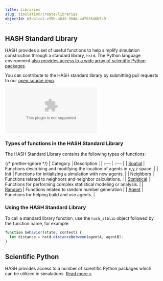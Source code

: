 ```yaml
---
title: Libraries
slug: simulation/create/libraries
objectId: b5d41ca2-e55b-4040-98dd-4d7035d6b7c9
---
```


## HASH Standard Library

HASH provides a set of useful functions to help simplify simulation construction through a standard library, `hstd`. The Python language environment [also provides access to a wide array of scientific Python packages](/docs/simulations/create/libraries/python-packages)_._

You can contribute to the HASH standard library by submitting pull requests to our [open source repo](https://github.com/hashintel/hash/tree/main/apps/engine/stdlib).

<Embed
  type="youtube"
  url="https://youtu.be/0pABnjlWjPY"
  caption="Using HASH Standard Library Functions"
/>

### Types of functions in the HASH Standard Library

The HASH Standard Library contains the following types of functions:

{/* prettier-ignore */}
| Category | Description |
| :--- | :--- |
| [Spatial](hash/spatial) | Functions describing and modifying the location of agents in x,y,z space. |
| [Init](hash/init) | Functions for initializing a simulation with new agents. |
| [Neighbors](hash/neighbors) | Functions related to neighbors and neighbor calculations. |
| [Statistical](hash/javascript-libraries) | Functions for performing complex statistical modeling or analysis. |
| [Random](hash/random) | Functions related to random number generation |
| [Agent](hash/agent) | Functions for helping build and use agents. |

### Using the HASH Standard Library

To call a standard library function, use the `hash_stblib` object followed by the function name, for example:

```javascript
function behavior(state, context) {
  let distance = hstd.distanceBetween(agentA, agentB);
}
```

## Scientific Python

HASH provides access to a number of scientific Python packages which can be utilized in simulations. [Read more &gt;](/docs/simulations/create/libraries/python-packages)
